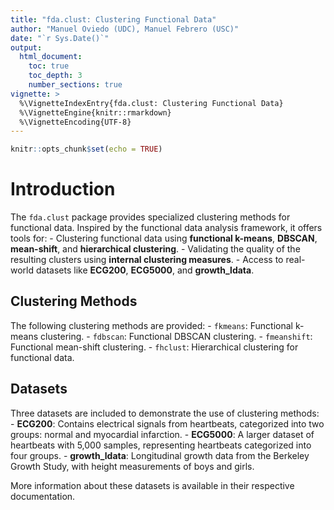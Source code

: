 ```yaml
---
title: "fda.clust: Clustering Functional Data"
author: "Manuel Oviedo (UDC), Manuel Febrero (USC)"
date: "`r Sys.Date()`"
output:
  html_document:
    toc: true
    toc_depth: 3
    number_sections: true
vignette: >
  %\VignetteIndexEntry{fda.clust: Clustering Functional Data}
  %\VignetteEngine{knitr::rmarkdown}
  %\VignetteEncoding{UTF-8}
---
```


```r
knitr::opts_chunk$set(echo = TRUE)
```

# Introduction

The `fda.clust` package provides specialized clustering methods for functional data. 
Inspired by the functional data analysis framework, it offers tools for:
- Clustering functional data using **functional k-means**, **DBSCAN**, **mean-shift**, and **hierarchical clustering**.
- Validating the quality of the resulting clusters using **internal clustering measures**.
- Access to real-world datasets like **ECG200**, **ECG5000**, and **growth_ldata**.

## Clustering Methods
The following clustering methods are provided:
- `fkmeans`: Functional k-means clustering.
- `fdbscan`: Functional DBSCAN clustering.
- `fmeanshift`: Functional mean-shift clustering.
- `fhclust`: Hierarchical clustering for functional data.

## Datasets
Three datasets are included to demonstrate the use of clustering methods:
- **ECG200**: Contains electrical signals from heartbeats, categorized into two groups: normal and myocardial infarction.
- **ECG5000**: A larger dataset of heartbeats with 5,000 samples, representing heartbeats categorized into four groups.
- **growth_ldata**: Longitudinal growth data from the Berkeley Growth Study, with height measurements of boys and girls.

More information about these datasets is available in their respective documentation.
